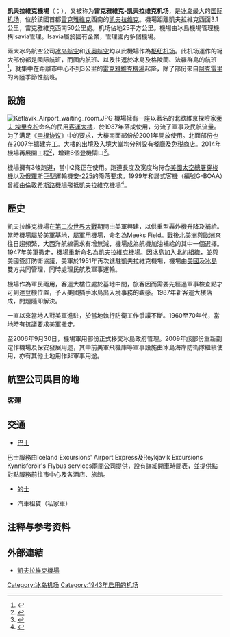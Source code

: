 {{Infobox airport
| name          = 凱夫拉維克機場
| nativename    = {{small|Keflavíkurflugvöllur}}
| image         = Keflavíkurflugvöllur logo.svg
| image-width   = 175
| image2        = SSJ100_Keflavik_runways_(5160518757).jpg
| image2-width  = 250
| IATA          = KEF
| ICAO          = BIKF
| type          = 軍民合用
| owner-oper    = 
| city-served   = [[南半島區|南半島區]]
| location      = {{flag|Iceland}}[[桑德蓋爾濟|桑德蓋爾濟]]
| metric-elev   = yes
| metric-rwy    = yes
| elevation-m   = 52
| elevation-f   = 171
| hub           = * [[冰島航空|冰島航空]]
| website       = {{URL|https://www.isavia.is/en/keflavik-airport}}
| coordinates   = {{coord|63|59|06|N|22|36|20|W|region:IS|display=inline,title}}
| pushpin_map   = Iceland
| pushpin_label = KEF/BIKF
| pushpin_map_caption = 機場所在位置
| r1-number     = 02/20
| r1-length-m   = 3,054
| r1-length-f   = 10,020
| r1-surface    = 瀝青
| r2-number     = 11/29
| r2-length-m   = 3,065
| r2-length-f   = 10,056
| r2-surface    = 瀝青
| stat1-header  = 客運量（2014）
| stat1-data    = 3,867,425
| stat2-header  = 貨運量（2012）
| stat2-data    = 38,986噸
}}
'''凱夫拉維克機場'''（{{lang-is|Keflavíkurflugvöllur}}；{{Airport codes|KEF|BIKF}}），又被称为'''雷克雅維克-凯夫拉维克机场'''，是[[冰岛|冰岛]]最大的[[国际机场|国际]][[机场|机场]]，位於該國首都[[雷克雅維克|雷克雅維克]]西南的[[凯夫拉维克|凯夫拉维克]]。機場距離凱夫拉維克西面3.1公里，雷克雅維克西南50公里處。机场佔地25平方公里。機場由冰島機場管理機構Isavia管理。Isavia屬於國有企業，管理國內多個機場。

兩大冰岛航空公司[[冰岛航空|冰岛航空]]和[[沃奥航空|沃奥航空]]均以此機場作為[[枢纽机场|枢纽机场]]。此机场運作的絕大部份都是國际航班，而國内航班、以及往返於冰島及格陵蘭、法羅群島的航班<ref>{{Cite web |url=http://cn.guidetoiceland.is/travel-info/transportation-to-from-and-in-iceland |title=存档副本 |accessdate=2017-02-16 |archive-date=2016-08-17 |archive-url=https://web.archive.org/web/20160817075224/http://cn.guidetoiceland.is/travel-info/transportation-to-from-and-in-iceland |dead-url=no }}</ref>，就集中在距離市中心不到3公里的[[雷克雅維克機場|雷克雅維克機場]]起降，除了部份來自[[阿克雷里|阿克雷里]]的內陸季節性航班。

== 設施 ==
[[File:Keflavik_Airport_waiting_room.JPG|thumb]]
機場擁有一座以著名的北歐維京探險家[[萊夫·埃里克松|萊夫·埃里克松]]命名的民用[[客運大樓|客運大樓]]，於1987年落成使用，分流了軍事及民航流量。为了满足《[[申根协议|申根协议]]》中的要求，大樓南面部份於2001年開放使用。北面部份也在2007年擴建完工。大樓的出境及入境大堂均分別設有餐廳及[[免税商店|免税商店]]。2014年機場再展開工程<ref>{{cite web |url=http://www.ruv.is/frett/hugmyndir-um-ad-reisa-nyja-flugstod |publisher=ruv |language=is |title=Hugmyndir um að reisa nýja flugstöð |deadurl=no |accessdate=13 February 2013 |archive-date=2013-10-03 |archive-url=https://web.archive.org/web/20131003162011/http://www.ruv.is/frett/hugmyndir-um-ad-reisa-nyja-flugstod }}</ref>，增建6個登機閘口<ref>{{cite web |url=http://www.isavia.is/frettir/metfjoldi-farthega-a-keflavikurflugvelli-i-fyrra-%E2%80%93-mikil-aukning-fjorda-arid-i-rod/233 |title=Metfjöldi farþega á Keflavíkurflugvelli í fyrra – Mikil aukning fjórða árið í röð |publisher=Isavia.is |date= |accessdate=2015-12-27 |archive-date=2014-01-03 |archive-url=https://web.archive.org/web/20140103211935/http://www.isavia.is/frettir/metfjoldi-farthega-a-keflavikurflugvelli-i-fyrra-%E2%80%93-mikil-aukning-fjorda-arid-i-rod/233 |dead-url=no }}</ref>。

機場擁有3條跑道，當中2條正在使用。跑道長度及宽度均符合[[美國太空總署|美國太空總署]][[穿梭機|穿梭機]]以及[[俄羅斯|俄羅斯]]巨型運輸機[[安-225|安-225]]的降落要求。1999年和諧式客機（編號G-BOAA）曾經由[[希斯路機場|倫敦希斯路機場]]飛抵凱夫拉維克機場<ref>{{cite web |url=http://www.youtube.com/watch?v=mRzmWzIE16g |title=Concorde to Iceland – The Ultimate Day Trip Trailer – Plato Video |publisher=YouTube |date= |accessdate=2015-12-27 |archive-date=2016-01-09 |archive-url=https://web.archive.org/web/20160109123144/https://www.youtube.com/watch?v=mRzmWzIE16g |dead-url=no }}</ref>。

== 歷史 ==
凱夫拉維克機場在[[第二次世界大戰|第二次世界大戰]]期間由美軍興建，以供重型轟炸機升降及補給。當時機場屬於美軍基地，屬軍用機場，命名為Meeks Field。戰後北美洲與歐洲來往日趨頻繁，大西洋航線需求有增無減，機場成為航機加油補給的其中一個選擇。1947年美軍撒走，機場重新命名為凱夫拉維克機場。因冰島加入[[北大西洋公約組織|北約組織]]，並與美國簽訂防衛協議，美軍於1951年再次進駐凱夫拉維克機場，機場由[[美國|美國]]及[[冰島|冰島]]雙方共同管理，同時處理民航及軍事運輸。

機場作為軍民兩用，客運大樓位處於基地中間，旅客因而需要先經過軍事檢查點才可到達登機位置，予人美國插手冰島出入境事務的觀感。1987年新客運大樓落成，問題隨即解決。

一直以來當地人對美軍進駐，於當地執行防衛工作爭議不斷。1960至70年代，當地時有抗議要求美軍撒走。

至2006年9月30日，機場軍用部份正式移交冰島政府管理。2009年該部份重新劃定作機場及保安發展用途，其中前美軍飛機庫等軍事設施由冰島海岸防衛隊繼續使用，亦有其他土地用作非軍事用途。

==航空公司與目的地==
===客運===
{{Airport-dest-list
|{{flagicon|ISL}} [[冰島航空|冰島航空]]|[[阿姆斯特丹史基浦機場|阿姆斯特丹]]、[[卑爾根機場|卑爾根]]、[[伯明翰机场|伯明翰]]、[[布魯塞爾機場|布魯塞爾]]、[[爱德华·劳伦斯·洛根将军国际机场|波士頓]]、[[奥黑尔国际机场|芝加哥]]、[[克里夫蘭霍普金斯國際機場|克里夫蘭]]、[[哥本哈根凯斯楚普机场|哥本哈根]]、[[達拉斯-沃斯堡國際機場|達拉斯/沃斯堡]]、[[丹佛國際機場|丹佛]]、[[都柏林机场|都柏林]]、[[法兰克福机场|法蘭克福]]、[[格拉斯哥机场|格拉斯哥]]、[[赫尔辛基-万塔机场|赫爾辛基]]、[[蓋威克機場|倫敦-格域]]、[[倫敦希斯路機場|倫敦-希斯路]]、[[曼彻斯特机场|曼徹斯特]]、[[明尼阿波利斯－圣保罗国际机场|明尼亞波利斯/聖保羅]]、[[慕尼黑机场|慕尼黑]]、[[約翰·甘迺迪國際機場|紐約-甘迺迪]]、[[紐華克自由國際機場|紐華克]]、[[奥兰多国际机场|奧蘭多]]、[[奥斯陆加勒穆恩机场|奧斯陸]]、[[巴黎夏尔·戴高乐机场|巴黎-戴高樂]]、[[巴黎-奥利机场|巴黎-奧利]]、[[西雅圖-塔科馬國際機場|西雅圖/塔科馬]]、[[斯德哥爾摩-阿蘭達機場|斯德哥爾摩-阿蘭達]]、[[坦帕國際機場|坦帕]]、[[多倫多皮爾遜國際機場|多倫多-皮爾遜]]、[[溫哥華國際機場|溫哥華]]、[[华盛顿杜勒斯国际机场|華盛頓/杜勒斯]]<br>'''季節性：'''[[泰德·史蒂文斯安克雷奇國際機場|安克拉治]]、[[巴爾的摩/華盛頓瑟古德·馬歇爾國際機場|巴爾的摩]]、[[巴塞罗那-埃尔普拉特机场|巴塞隆納]]、[[比隆機場|比隆]]、[[埃德蒙顿国际机场|艾德蒙頓]]、[[日内瓦国际机场|日内瓦]]、[[哥德堡-蘭德維特機場|哥德堡]]、[[哈利法克斯罗伯特·洛恩·斯坦菲尔德国际机场|哈利法克斯]]、[[汉堡机场|漢堡]]、堪薩斯城、[[阿道弗·苏亚雷斯马德里-巴拉哈斯机场|馬德里]]、[[米兰-马尔彭萨机场|米蘭]]、[[蒙特利尔皮埃尔·埃利奥特·特鲁多国际机场|蒙特婁]]、[[費城國際機場|費城]]、[[波特兰国际机场|波特蘭]]、[[舊金山國際機場|舊金山]]、{{link-en|斯塔萬格機場|Stavanger Airport, Sola|斯塔萬格}}、{{link-en|特隆赫姆機場|Trondheim Airport, Værnes|特隆赫姆}}、[[蘇黎世機場|蘇黎世]]
|{{flagicon|ISL}} [[冰島航空|冰島航空]]<br>由[[冰島國內航空|冰島國內航空]]營運|[[阿伯丁机场|亞伯丁]]、[[喬治·貝斯特貝爾法斯特城市機場|貝爾法斯特]]<br>'''季節性：'''{{link-en|阿克雷里機場|Akureyri Airport|阿克雷里}}
|{{flagicon|ISL}} [[冰島國內航空|冰島國內航空]]|'''季節性：'''[[坎克爾路斯斯雅克機場|坎克爾路斯斯雅克]]、{{link-en|納沙斯瓦哥機場|Narsarsuaq Airport|納沙斯瓦哥}}
|{{flagicon|DNK}}{{flagicon|NOR}}{{flagicon|SWE}} [[北歐航空|北歐航空]]|[[哥本哈根凯斯楚普机场|哥本哈根]]、[[奥斯陆加勒穆恩机场|奧斯陸]]
|{{flagicon|GRL}} [[格陵蘭航空|格陵蘭航空]]|'''季節性：'''{{link-en|伊盧利薩特機場|Ilulissat Airport|伊盧利薩特}}、[[努克机场|努克]]
|{{nowrap|{{flagicon|FRO}} [[大西洋航空_(法羅群島)|法羅群島大西洋航空]]}}|[[沃格机场|沃格]]
|{{flagicon|NOR}} [[挪威航空快線|挪威航空快線]]|[[巴塞罗那-埃尔普拉特机场|巴塞隆納]]、[[蓋威克機場|倫敦-格域]]、[[阿道弗·苏亚雷斯马德里-巴拉哈斯机场|馬德里]]、[[奥斯陆加勒穆恩机场|奧斯陸]]<br>'''季節性：'''[[卑爾根機場|卑爾根]]
|{{flagicon|FIN}} [[芬蘭航空|芬蘭航空]]|'''季節性：'''[[赫尔辛基-万塔机场|赫爾辛基]]
|{{flagicon|UK}} [[英國航空|英國航空]]|[[倫敦希斯路機場|倫敦-希斯路]]
|{{flagicon|UK}} [[英国途易飞航空|英国途易飞航空]]|'''季節性：'''[[東密德蘭機場|東密德蘭]]、[[蓋威克機場|倫敦-格域]]、[[曼彻斯特机场|曼徹斯特]]
|{{flagicon|UK}} [[易捷航空|易捷航空]]|[[贝尔法斯特国际机场|貝爾法斯特]]、[[愛丁堡機場|愛丁堡]]、[[蓋威克機場|倫敦-格域]]、[[倫敦盧頓機場|倫敦-盧頓]]、[[曼彻斯特机场|曼徹斯特]]<br>'''季節性：'''[[布里斯托機場|布里斯托]]、[[伦敦斯坦斯特德机场|倫敦-斯坦斯特德]]
|{{flagicon|IRL}} [[愛爾蘭航空|愛爾蘭航空]]|'''季節性包機：'''[[都柏林机场|都柏林]]
|{{flagicon|LVA}} [[波羅的海航空|波羅的海航空]]|'''季節性：'''[[里加国际机场|里加]]
|{{flagicon|DEU}} [[漢莎航空|漢莎航空]]|[[法兰克福机场|法蘭克福]]、'''季節性：'''[[慕尼黑机场|慕尼黑]]
|{{flagicon|DEU}} [[歐洲之翼航空|歐洲之翼航空]]|'''季節性：'''[[柏林-泰格尔奥托·利林塔尔机场|柏林-泰格爾]]、[[科隆/波恩機場|科隆/波恩]]、[[杜塞尔多夫机场|杜塞道夫]]、[[汉堡机场|漢堡]]、[[斯图加特机场|斯圖加特]]
|{{flagicon|DEU}} [[日耳曼尼亞航空|日耳曼尼亞航空]]|'''季節性：'''[[不来梅机场|不萊梅]]、[[德累斯顿机场|德勒斯登]]、[[腓特烈港机场|腓特烈港]]、[[纽伦堡机场|紐倫堡]]
|{{flagicon|AUT}} [[奧地利航空|奧地利航空]]|'''季節性：'''[[維也納國際機場|維也納]]
|{{flagicon|AUT}} [[尼基航空|尼基航空]]|'''季節性：'''[[維也納國際機場|維也納]]
|{{flagicon|CHE}} [[雪絨花航空|雪絨花航空]]|'''季節性：'''[[蘇黎世機場|蘇黎世]]
|{{flagicon|CHE}} [[瑞士易捷航空|瑞士易捷航空]]|'''季節性：'''[[巴塞尔-米卢斯-弗赖堡欧洲机场|巴塞爾/米盧斯]]、[[日内瓦国际机场|日内瓦]]
|{{flagicon|FRA}} [[法國泛航航空|法國泛航航空]]|'''季節性：'''[[巴黎-奥利机场|巴黎-奧利]]
|{{flagicon|LUX}} [[盧森堡航空|盧森堡航空]]|'''季節性：'''[[盧森堡-芬德爾國際機場|盧森堡]]
|{{flagicon|ESP}} [[西班牙快运航空|西班牙快运航空]]|'''季節性：'''[[阿道弗·苏亚雷斯马德里-巴拉哈斯机场|馬德里]]
|{{flagicon|ESP}} [[伏林航空|伏林航空]]|'''季節性：'''[[巴塞罗那-埃尔普拉特机场|巴塞隆納]]、[[羅馬-菲烏米奇諾機場|羅馬-菲烏米奇諾]]
|{{flagicon|CZE}} [[捷克航空|捷克航空]]|'''季節性：'''[[布拉格瓦茨拉夫·哈維爾國際機場|布拉格]]
|{{flagicon|HUN}} [[維茲航空|維茲航空]]|[[布達佩斯李斯特·費倫茨國際機場|布達佩斯]]、{{link-en|格但斯克機場|Gdańsk Lech Wałęsa Airport|格但斯克}}、{{link-en|卡托维兹國際機場|Katowice International Airport|卡托维兹}}、[[华沙肖邦机场|華沙-蕭邦]]、[[维尔纽斯国际机场|維爾紐斯]]
|{{flagicon|RUS}} [[西伯利亞航空|西伯利亞航空]]|'''季節性：'''[[多莫杰多沃國際機場|莫斯科-多莫杰多沃]]
|{{flagicon|CAN}} [[加拿大航空|加拿大航空]]|'''季節性：'''[[蒙特利爾皮埃爾·埃利奧特·特魯多國際機場|蒙特利爾]]、[[多倫多皮爾遜國際機場|多倫多-皮爾遜]]
|{{flagicon|USA}} [[美國航空|美國航空]]|'''季節性：'''[[達拉斯-沃斯堡國際機場|達拉斯/沃斯堡]]
|{{flagicon|USA}} [[達美航空|達美航空]]|[[約翰·甘迺迪國際機場|紐約-甘迺迪]]<br>'''季節性：'''[[明尼阿波利斯－圣保罗国际机场|明尼亞波利斯/聖保羅]]
|{{flagicon|USA}} [[聯合航空|聯合航空]]|'''季節性：'''[[紐華克自由國際機場|紐約-紐瓦克]]
|{{flagicon|PRC}} [[吉祥航空|吉祥航空]]|[[赫爾辛基-萬塔機場|赫爾辛基]]、[[上海浦東國際機場|上海-浦東]]（皆2020年3月31日開辦）
}}

== 交通 ==

* [[巴士|巴士]]
巴士服務由Iceland Excursions' Airport Express及Reykjavik Excursions Kynnisferðir's Flybus services兩間公司提供，設有詳細開車時間表，並提供點對點服務前往市中心及各酒店、旅館。

* [[的士|的士]]

* 汽車租賃（私家車）

== 注释与参考资料 ==
{{Reflist}}

== 外部連結 ==
* [https://www.isavia.is/en/keflavik-airport 凱夫拉維克機場]{{Wayback|url=https://www.isavia.is/en/keflavik-airport |date=20190508102516 }}{{en}}{{is icon}}

[[Category:冰岛机场|Category:冰岛机场]]
[[Category:1943年启用的机场|Category:1943年启用的机场]]